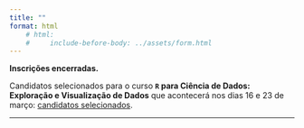 ```yaml
---
title: ""
format: html
    # html:
    #     include-before-body: ../assets/form.html
---
```


**Inscrições encerradas.**

Candidatos selecionados para o curso **`R` para Ciência de Dados: Exploração e Visualização de Dados** que acontecerá nos dias 16 e 23 de março: [candidatos selecionados](../assets/selecionados/2024-marco/nomes-selecionados.xlsx).

---